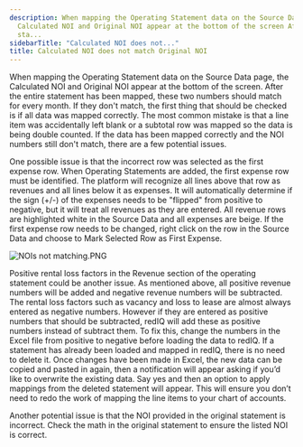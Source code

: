 ```yaml
---
description: When mapping the Operating Statement data on the Source Data page the
  Calculated NOI and Original NOI appear at the bottom of the screen After the entire
  sta...
sidebarTitle: "Calculated NOI does not..."
title: Calculated NOI does not match Original NOI
---
```


When mapping the Operating Statement data on the Source Data page, the Calculated NOI and Original NOI appear at the bottom of the screen. After the entire statement has been mapped, these two numbers should match for every month. If they don't match, the first thing that should be checked is if all data was mapped correctly. The most common mistake is that a line item was accidentally left blank or a subtotal row was mapped so the data is being double counted. If the data has been mapped correctly and the NOI numbers still don't match, there are a few potential issues.


One possible issue is that the incorrect row was selected as the first expense row. When Operating Statements are added, the first expense row must be identified. The platform will recognize all lines above that row as revenues and all lines below it as expenses. It will automatically determine if the sign (+/-) of the expenses needs to be "flipped" from positive to negative, but it will treat all revenues as they are entered. All revenue rows are highlighted white in the Source Data and all expenses are beige. If the first expense row needs to be changed, right click on the row in the Source Data and choose to Mark Selected Row as First Expense.


<Frame>
  <img src="/images/rediq/39d90c9fb62e033d362935e8a3d82e5d10b17154.png" alt="NOIs not matching.PNG" />
</Frame>


Positive rental loss factors in the Revenue section of the operating statement could be another issue. As mentioned above, all positive revenue numbers will be added and negative revenue numbers will be subtracted. The rental loss factors such as vacancy and loss to lease are almost always entered as negative numbers. However if they are entered as positive numbers that should be subtracted, redIQ will add these as positive numbers instead of subtract them. To fix this, change the numbers in the Excel file from positive to negative before loading the data to redIQ. If a statement has already been loaded and mapped in redIQ, there is no need to delete it. Once changes have been made in Excel, the new data can be copied and pasted in again, then a notification will appear asking if you’d like to overwrite the existing data. Say yes and then an option to apply mappings from the deleted statement will appear. This will ensure you don’t need to redo the work of mapping the line items to your chart of accounts.


Another potential issue is that the NOI provided in the original statement is incorrect. Check the math in the original statement to ensure the listed NOI is correct.